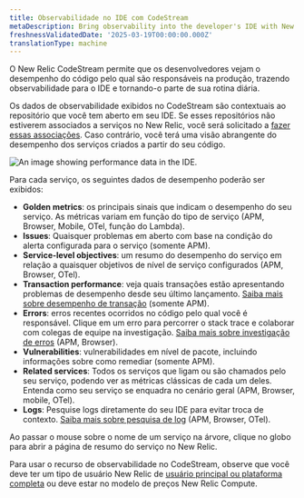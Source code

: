```yaml
---
title: Observabilidade no IDE com CodeStream
metaDescription: Bring observability into the developer's IDE with New Relic CodeStream.
freshnessValidatedDate: '2025-03-19T00:00:00.000Z'
translationType: machine
---
```


O New Relic CodeStream permite que os desenvolvedores vejam o desempenho do código pelo qual são responsáveis na produção, trazendo observabilidade para o IDE e tornando-o parte de sua rotina diária.

Os dados de observabilidade exibidos no CodeStream são contextuais ao repositório que você tem aberto em seu IDE. Se esses repositórios não estiverem associados a serviços no New Relic, você será solicitado a [fazer essas associações](/docs/codestream/observability/repo-association). Caso contrário, você terá uma visão abrangente do desempenho dos serviços criados a partir do seu código.

<img title="Performance data for your services" alt="An image showing performance data in the IDE." src="/images/codestream_screenshot-crop_o11y.webp" />

Para cada serviço, os seguintes dados de desempenho poderão ser exibidos:

* <DNT>**Golden metrics**</DNT>: os principais sinais que indicam o desempenho do seu serviço. As métricas variam em função do tipo de serviço (APM, Browser, Mobile, OTel, função do Lambda).
* <DNT>**Issues**</DNT>: Quaisquer problemas em aberto com base na condição do alerta configurada para o serviço (somente APM).
* <DNT>**Service-level objectives**</DNT>: um resumo do desempenho do serviço em relação a quaisquer objetivos de nível de serviço configurados (APM, Browser, OTel).
* <DNT>**Transaction performance**</DNT>: veja quais transações estão apresentando problemas de desempenho desde seu último lançamento. [Saiba mais sobre desempenho de transação](/docs/codestream/observability/transactions) (somente APM).
* <DNT>**Errors**</DNT>: erros recentes ocorridos no código pelo qual você é responsável. Clique em um erro para percorrer o stack trace e colaborar com colegas de equipe na investigação. [Saiba mais sobre investigação de erros](/docs/codestream/observability/error-investigation) (APM, Browser).
* <DNT>**Vulnerabilities**</DNT>: vulnerabilidades em nível de pacote, incluindo informações sobre como remediar (somente APM).
* <DNT>**Related services**</DNT>: Todos os serviços que ligam ou são chamados pelo seu serviço, podendo ver as métricas clássicas de cada um deles. Entenda como seu serviço se enquadra no cenário geral (APM, Browser, mobile, OTel).
* <DNT>**Logs**</DNT>: Pesquise logs diretamente do seu IDE para evitar troca de contexto. [Saiba mais sobre pesquisa de log](/docs/codestream/observability/log-search) (APM, Browser, OTel).

Ao passar o mouse sobre o nome de um serviço na árvore, clique no globo para abrir a página de resumo do serviço no New Relic.

Para usar o recurso de observabilidade no CodeStream, observe que você deve ter um tipo de usuário New Relic de [usuário principal ou plataforma completa](/docs/accounts/accounts-billing/new-relic-one-user-management/user-type/#user-type-capabilities) ou deve estar no modelo de preços New Relic Compute.